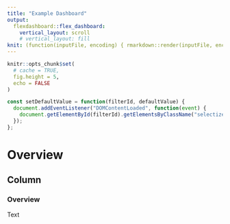 ```yaml
---
title: "Example Dashboard"
output: 
  flexdashboard::flex_dashboard:
    vertical_layout: scroll
    # vertical_layout: fill
knit: (function(inputFile, encoding) { rmarkdown::render(inputFile, encoding=encoding, output_dir = "output") })
---
```


```r
knitr::opts_chunk$set(
  # cache = TRUE,
  fig.height = 5,
  echo = FALSE
)
```

```js
const setDefaultValue = function(filterId, defaultValue) {
  document.addEventListener("DOMContentLoaded", function(event) { 
    document.getElementById(filterId).getElementsByClassName("selectized")[0].selectize.setValue(defaultValue, false);
  });
};
```

# Overview {data-navmenu="Background"}

## Column

### Overview

Text
